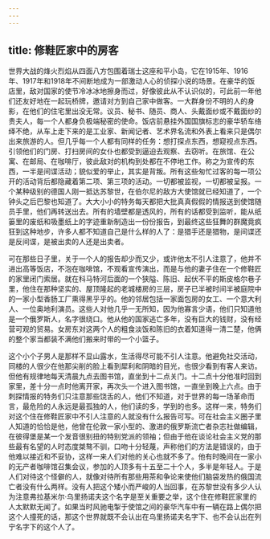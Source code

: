 ```yaml
---
---
---
```

title: 修鞋匠家中的房客
---




世界大战的烽火烈焰从四面八方包围着瑞士这座和平小岛，它在1915年、1916年、1917年和1918年不间断地成为一部激动人心的侦探小说的场景。在豪华的饭店里，敌对国家的使节冷冰冰地擦身而过，好像彼此从不认识似的，可此前一年他们还友好地在一起玩桥牌，邀请对方到自己家中做客。一大群身份不明的人的身影，在他们的住宅里出没无常。议员、秘书、随员、商人、头戴面纱或不戴面纱的贵夫人，每一个人都身负极端秘密的使命。饭店前悬挂外国国旗标志的豪华轿车络绎不绝，从车上走下来的是工业家、新闻记者、艺术界名流和外表上看来只是偶尔出来旅游的人。但几乎每一个人都有同样的任务：想打探点东西，想窥视点东西。引领他们的门房、打扫房间的女仆也都受到逼迫去观察、去窃听。在旅馆、在公寓、在邮局、在咖啡厅，彼此敌对的机构到处都在不停地工作。称之为宣传的东西，一半是间谍活动；貌似爱的举止，其实是背叛。所有这些匆忙过客的每一项公开的活动背后都隐藏着第二项、第三项的活动。一切都被监视，一切都被呈报。一个某种级别的德国人刚一抵达苏黎世，在伯尔尼的敌方大使馆就已经知道了，一个钟头之后巴黎也知道了。大大小小的特务每天都把大批真真假假的情报送到使馆随员手里，他们再转送出去。所有的墙壁都是透风的，所有的话都受到监听，能从纸篓里的废纸和吸墨纸上的字迹重新制造出一份份报告，到最终这些狂舞的群魔竟疯狂到这种地步，许多人都不知道自己是什么样的人了：是猎手还是猎物，是间谍还是反间谍，是被出卖的人还是出卖者。

可在那些日子里，关于一个人的报告却少而又少，或许他太不引人注意了，他并不进出高等饭店，不泡在咖啡馆，不观看宣传演出，而是与他的妻子住在一个修鞋匠的家里闭门索居。就在科马特河后面的一个狭隘、陈旧、起伏不平的斯皮格尔巷子里，他住在那种坚实的、屋顶隆起的老城楼房的三层，房子已半被时间半被庭院中的一家小型香肠工厂熏得黑乎乎的。他的邻居包括一家面包房的女工、一个意大利人、一位奥地利演员。这些人对他几乎一无所知，因为他寡言少语，他们只知道他是一个俄罗斯人，名字很绕口。他从他的国家逃亡多年，没有巨大的钱财，没有经营可观的贸易。女房东对这两个人的粗食淡饭和陈旧的衣着知道得一清二楚，他俩的整个家当都装不满他们搬来时带的一个小篮子。

这个小个子男人是那样不显山露水，生活得尽可能不引人注意。他避免社交活动，同楼的人很少在他那尖削的脸上看到犀利和阴暗的目光，也很少看到有客人来访。但他有规律地每天清晨九点去图书馆，直坐到十二点关门。十二点十分他准时回到家里，差十分一点时他离开家，再次头一个进入图书馆，一直坐到晚上六点。由于刺探情报的特务们只注意那些饶舌的人，他们不知道，对于世界的每一场革命而言，最危险的人永远是最孤独的人，他们读的多，学到的也多。这样一来，特务们对这个住在修鞋匠家中不引人注意的人就没有什么报告可写。可在社会主义圈子里人知道的恰恰是他，他曾在伦敦一家小型的、激进的俄罗斯流亡者杂志社做编辑，在彼得堡是某一个发音很别扭的特别党派的领袖；但由于他在谈论社会主义党的那些最有名望的人时态度桀骜不驯，口吻十分轻蔑，声称他们的方法是错误的，由于他难以接近和不妥协，这样一来人们对他的关心也就不多了。他有时晚间在一家小的无产者咖啡馆召集会议，参加的人顶多有十五至二十个人，多半是年轻人。于是人们对待这个怪僻的人，就像对待所有那些用茶和争论来使他们脑袋发热的俄国流亡者没有什么两样。没有人把这个矮小而严峻的人当回事，在苏黎世没有多少人认为注意弗拉基米尔·乌里扬诺夫这个名字是至关重要之举，这个住在修鞋匠家里的人太默默无闻了。如果当时风驰电掣于使馆之间的豪华汽车中有一辆在路上偶尔把这个人撞死的话，那这个世界就既不会认出在乌里扬诺夫名字下、也不会认出在列宁名字下的这个人了。